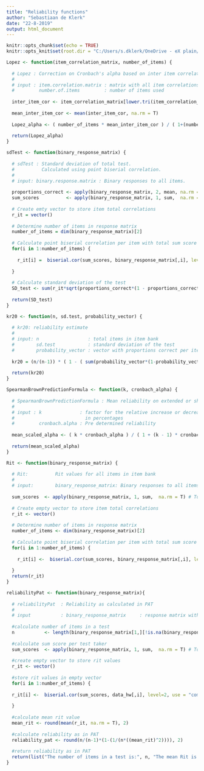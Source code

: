 ```yaml
---
title: "Reliability functions"
author: "Sebastiaan de Klerk"
date: "22-8-2019"
output: html_document
---
```


```r
knitr::opts_chunk$set(echo = TRUE)
knitr::opts_knit$set(root.dir = "C:/Users/s.dklerk/OneDrive - eX plain/eXplain/Innovatie & Onderzoek/Projectleiding/R projecten/Reliability/reliability_analysis")
```

```r
Lopez <- function(item_correlation_matrix, number_of_items) {
  
  # Lopez : Correction on Cronbach's alpha based on inter item correlations
  #
  # input : item.correlation.matrix : matrix with all item correlations
  #         number.of.items         : number of items used
  
  inter_item_cor <- item_correlation_matrix[lower.tri(item_correlation_matrix)]
  
  mean_inter_item_cor <- mean(inter_item_cor, na.rm = T)
  
  Lopez_alpha <- ( number_of_items * mean_inter_item_cor ) / ( 1+(number_of_items - 1)*mean_inter_item_cor )
  
  return(Lopez_alpha)
}
```

```r
sdTest <- function(binary_response_matrix) {
  
  # sdTest : Standard deviation of total test.
  #          Calculated using point biserial correlation.
  #
  # input: binary.response.matrix : Binary responses to all items.
  
  proportions_correct <- apply(binary_response_matrix, 2, mean, na.rm = T) # Proportion correct per item
  sum_scores          <- apply(binary_response_matrix, 1, sum,  na.rm = T) # Total sum score per user
  
  # Create emty vector to store item total correlations
  r_it = vector()
  
  # Determine number of items in response matrix
  number_of_items = dim(binary_response_matrix)[2]
  
  # Calculate point biserial correlation per item with total sum score
  for(i in 1:number_of_items) { 
    
    r_it[i] =  biserial.cor(sum_scores, binary_response_matrix[,i], level=1, use = "complete.obs") 
    
  }
  
  # Calculate standard deviation of the test
  SD_test <- sum(r_it*sqrt(proportions_correct*(1 - proportions_correct)), na.rm = T)
  
  return(SD_test)  
}
```

```r
kr20 <- function(n, sd.test, probability_vector) {
  
  # kr20: reliability estimate
  #
  # input: n                  : total items in item bank
  #        sd.test            : standard deviation of the test
  #        probability_vector : vector with proportions correct per item
  
  kr20 = (n/(n-1)) * ( 1 - ( sum(probability_vector*(1-probability_vector)) / sd.test^2 ) )
  
  return(kr20)
}
```

```r
SpearmanBrownPredictionFormula <- function(k, cronbach_alpha) {
  
  # SpearmanBrownPredictionFormula : Mean reliability on extended or shortened test
  #
  # input : k              : factor for the relative increase or decrease of number of items
  #                          in percentages
  #         cronbach.alpha : Pre determined reliability
  
  mean_scaled_alpha <- ( k * cronbach_alpha ) / ( 1 + (k - 1) * cronbach_alpha )
  
  return(mean_scaled_alpha)  
}
```

```r
Rit <- function(binary_response_matrix) {
  
  # Rit:          Rit values for all items in item bank
  #
  # input:        binary_response_matrix: Binary responses to all items
  
  sum_scores  <- apply(binary_response_matrix, 1, sum,  na.rm = T) # Total sum score per test taker
  
  # Create empty vector to store item total correlations
  r_it <- vector()
  
  # Determine number of items in response matrix
  number_of_items <- dim(binary_response_matrix)[2]
  
  # Calculate point biserial correlation per item with total sum score
  for(i in 1:number_of_items) { 
    
    r_it[i] <-  biserial.cor(sum_scores, binary_response_matrix[,i], level=2, use = "complete.obs")  
   
  }
  return(r_it)
}
```

```r
reliabilityPat <- function(binary_response_matrix){
  
  # reliabilityPat  : Reliability as calculated in PAT
  #
  # input           : binary_response_matrix     : response matrix with binaries
  
  #calculate number of items in a test 
  n           <- length(binary_response_matrix[1,][!is.na(binary_response_matrix[1,])])
  
  #calculate sum score per test taker
  sum_scores  <- apply(binary_response_matrix, 1, sum,  na.rm = T) # Total sum score per test taker
  
  #create empty vector to store rit values
  r_it <- vector()
  
  #store rit values in empty vector
  for(i in 1:number_of_items) { 
    
  r_it[i] <-  biserial.cor(sum_scores, data_hw[,i], level=2, use = "complete.obs")  
   
  }
  
  #calculate mean rit value
  mean_rit <- round(mean(r_it, na.rm = T), 2)
  
  #calculate reliability as in PAT
  reliability_pat <- round(n/(n-1)*(1-(1/(n*((mean_rit)^2)))), 2)
  
  #return reliability as in PAT
  return(list("The number of items in a test is:", n, "The mean Rit is:", mean_rit, "The reliability is:", reliability_pat))
}
```

